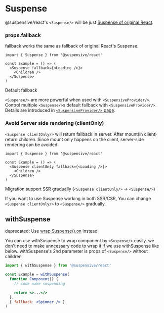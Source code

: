 
# Suspense

@suspensive/react's `<Suspense/>` will be just [Suspense of original React](https://react.dev/reference/react/Suspense).

### props.fallback

fallback works the same as fallback of original React's Suspense.

```tsx /Suspense/
import { Suspense } from '@suspensive/react'

const Example = () => (
  <Suspense fallback={<Loading />}>
    <Children />
  </Suspense>
)
```

<Callout>

Default fallback

`<Suspense/>` are more powerful when used with `<SuspensiveProvider/>`.
Control multiple `<Suspense/>`s default fallback with `<SuspensiveProvider/>`. Details are introduced in [`<SuspensiveProvider/>` page](./SuspensiveProvider).

</Callout>

### Avoid Server side rendering (clientOnly)

`<Suspense clientOnly/>` will return fallback in server. After mount(in client) return children. Since mount only happens on the client, server-side rendering can be avoided.

```tsx /clientOnly/
import { Suspense } from '@suspensive/react'

const Example = () => (
  <Suspense clientOnly fallback={<Loading />}>
    <Children />
  </Suspense>
)
```

<Callout type='info'>

Migration support SSR gradually (`<Suspense clientOnly/>` -> `<Suspense/>`)

If you want to use Suspense working in both SSR/CSR, You can change `<Suspense clientOnly/>` to `<Suspense/>` gradually.

</Callout>

## withSuspense

<Callout type='warning'>

deprecated: Use [wrap.Suspense().on](./wrap) instead

</Callout>

You can use withSuspense to wrap component by `<Suspense/>` easily.
we don't need to make unncessary code to wrap it if we use withSuspense like below.
withSuspense's 2nd parameter is props of `<Suspense/>` without children

```jsx /withSuspense/
import { withSuspense } from '@suspensive/react'

const Example = withSuspense(
  function Component() {
    // code make suspending

    return <>...</>
  },
  { fallback: <Spinner /> }
)
```
